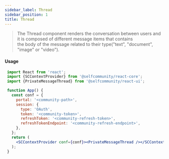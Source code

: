 ```yaml
---
sidebar_label: Thread
sidebar_position: 1
title: Thread
---
```


> The Thread component renders the conversation between users and it is composed of different message items that contains<br/>
 the body of the message related to their type("text", "document", "image" or "video").



<Logged><PrivateMessageThread threadObj={2} type='user'/></Logged>

#### Usage

```jsx
 import React from 'react';
 import {SCContextProvider} from '@selfcommunity/react-core';
 import {PrivateMessageThread} from '@selfcommunity/react-ui';

 function App() {
   const conf = {
     portal: '<community-path>',
     session: {
       type: 'OAuth',
       token: '<community-token>',
       refreshToken: '<community-refresh-token>',
       refreshTokenEndpoint: '<community-refresh-endpoint>',
     },
   };
   return (
     <SCContextProvider conf={conf}><PrivateMessageThread /></SCContextProvider>
   );
 }
```